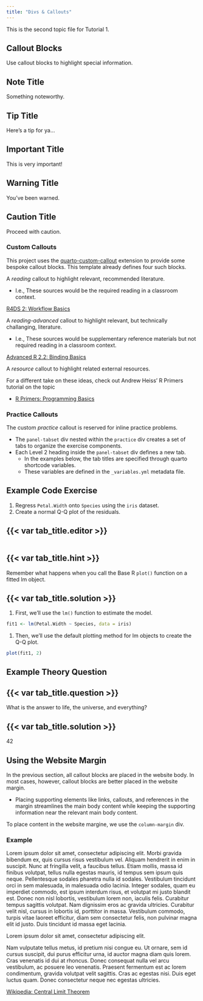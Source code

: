 ---
title: "Divs & Callouts"
---

This is the second topic file for Tutorial 1.

## Callout Blocks

Use callout blocks to highlight special information.

::: {.callout-note}

## Note Title

Something noteworthy.

:::

::: {.callout-tip}

## Tip Title

Here's a tip for ya...

:::

::: {.callout-important}

## Important Title

This is very important!

:::

::: {.callout-warning}

## Warning Title

You've been warned.

:::

::: {.callout-caution}

## Caution Title

Proceed with caution.

:::

### Custom Callouts

This project uses the [quarto-custom-callout](https://quarto.thecoatlessprofessor.com/custom-callout/) extension to
provide some bespoke callout blocks. This template already defines four such blocks.

A *reading* callout to highlight relevant, recommended literature.

- I.e., These sources would be the required reading in a classroom context.

::: reading

[R4DS 2: Workflow Basics](https://r4ds.hadley.nz/workflow-basics.html)

:::

A *reading-advanced* callout to highlight relevant, but technically challanging, literature.

- I.e., These sources would be supplementary reference materials but not required reading in a classroom context.

::: reading-advanced

[Advanced R 2.2: Binding Basics](https://adv-r.hadley.nz/names-values.html#binding-basics)

:::

A *resource* callout to highlight related external resources.

::: resource

For a different take on these ideas, check out Andrew Heiss' R Primers tutorial on the topic

- [R Primers: Programming Basics](https://r-primers.andrewheiss.com/basics/02-programming-basics/)

:::

### Practice Callouts

The custom *practice* callout is reserved for inline practice problems.

- The `panel-tabset` div nested within the `practice` div creates a set of tabs to organize the exercise components.
- Each Level 2 heading inside the `panel-tabset` div defines a new tab.
   - In the examples below, the tab titles are specified through quarto shortcode variables.
   - These variables are defined in the `_variables.yml` metadata file.

::: practice

## Example Code Exercise

1. Regress `Petal.Width` onto `Species` using the `iris` dataset.
1. Create a normal Q-Q plot of the residuals.

:::: {.panel-tabset}

## {{< var tab_title.editor >}}

```{webr-r}
```

## {{< var tab_title.hint >}}

Remember what happens when you call the Base R `plot()` function on a fitted lm object.

## {{< var tab_title.solution >}}

1. First, we'll use the `lm()` function to estimate the model.

```{r}
fit1 <- lm(Petal.Width ~ Species, data = iris)
```

1. Then, we'll use the default plotting method for lm objects to create the Q-Q plot.

```{r}
plot(fit1, 2)
```

::::

:::

::: practice

## Example Theory Question

:::: {.panel-tabset}

## {{< var tab_title.question >}}

What is the answer to life, the universe, and everything?

## {{< var tab_title.solution >}}

42

::::

:::

## Using the Website Margin

In the previous section, all callout blocks are placed in the website body. In most cases, however, callout blocks are
better placed in the website margin.

- Placing supporting elements like links, callouts, and references in the margin streamlines the main body content while
keeping the supporting information near the relevant main body content.

To place content in the website margine, we use the `column-margin` div.

### Example 

Lorem ipsum dolor sit amet, consectetur adipiscing elit. Morbi gravida bibendum ex, quis cursus risus vestibulum vel.
Aliquam hendrerit in enim in suscipit. Nunc at fringilla velit, a faucibus tellus. Etiam mollis, massa id finibus
volutpat, tellus nulla egestas mauris, id tempus sem ipsum quis neque. Pellentesque sodales pharetra nulla id sodales.
Vestibulum tincidunt orci in sem malesuada, in malesuada odio lacinia. Integer sodales, quam eu imperdiet commodo, est
ipsum interdum risus, et volutpat mi justo blandit est. Donec non nisl lobortis, vestibulum lorem non, iaculis felis.
Curabitur tempus sagittis volutpat. Nam dignissim eros ac gravida ultricies. Curabitur velit nisl, cursus in lobortis id,
porttitor in massa. Vestibulum commodo, turpis vitae laoreet efficitur, diam sem consectetur felis, non pulvinar magna
elit id justo. Duis tincidunt id massa eget lacinia.

::: {.column-margin}

:::: {.callout-important}
Lorem ipsum dolor sit amet, consectetur adipiscing elit.
::::

:::

Nam vulputate tellus metus, id pretium nisi congue eu. Ut ornare, sem id cursus suscipit, dui purus efficitur urna, id
auctor magna diam quis lorem. Cras venenatis id dui at rhoncus. Donec consequat nulla vel arcu vestibulum, ac posuere
leo venenatis. Praesent fermentum est ac lorem condimentum, gravida volutpat velit sagittis. Cras ac egestas nisi. Duis
eget luctus quam. Donec consectetur neque nec egestas ultricies.

::: {.column-margin}

:::: resource
[Wikipedia: Central Limit Theorem](https://en.wikipedia.org/wiki/Central_limit_theorem)
::::

:::
